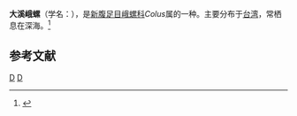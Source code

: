 {{Speciesbox
| taxon = Colus tashiensis
| binomial_authority = Lee et Lan, 2002
}}
'''大溪峨螺'''（学名：''{{lang|la|Colus tashiensis}}''），是[[新腹足目|新腹足目]][[峨螺科|峨螺科]]''Colus''属的一种。主要分布于[[台湾|台湾]]，常栖息在深海。<ref>{{cite web|url=http://shell.sinica.edu.tw/chinese/shellbase_detail.php?science_no=3063|title=国际贝库：大溪峨螺|publisher=台湾贝类资料库|accessdate=2009-08-11|archive-date=2016-03-04|archive-url=https://web.archive.org/web/20160304192241/http://shell.sinica.edu.tw/chinese/shellbase_detail.php?science_no=3063|dead-url=no}}</ref>

== 参考文献 ==
{{reflist|2}}
{{Taxonbar|from=Q5381916}}

[[Category:峨螺科|D]]
[[Category:_2002年描述的动物|D]]